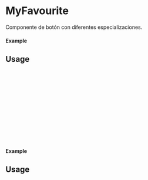 
<Meta of={MyFavourite} title="MyFavourite" />

# MyFavourite

Componente de botón con diferentes especializaciones.

#### Example

<Canvas of={MyFavourite.Primary} />

## Usage

```ts
import {MyFavourite} from 'milibreria';

function Example(){
 return (
 <MyFavourite
    bgcolor: "red",
    disabled: false,
    onClick: () => alert("Icono principal"),
 />
 );
};

export default Example;
``` 

#### Example

<Canvas of={MyFavourite.Secondary} />

## Usage

```ts
import {MyFavourite} from 'milibreria';

function Example(){ 
     return (
 <MyFavourite
    bgcolor: "blue",
    disabled: false,
    onClick: () => alert("Icono secundario"),
 />
 );
};
